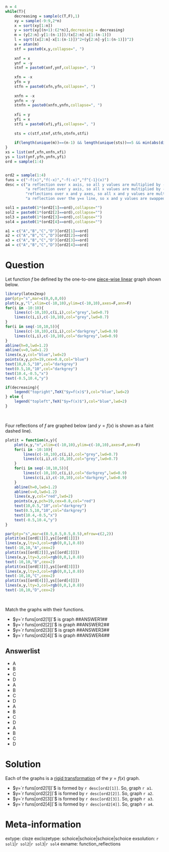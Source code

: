 ```r
n = 4
while(T){
    decreasing = sample(c(T,F),1)
    xy = sample(-9:9,2*n)
    x = sort(xy[1:n])
    y = sort(xy[(n+1):(2*n)],decreasing = decreasing)
    m = (y[2:n]-y[1:(n-1)])/(x[2:n]-x[1:(n-1)])
    l = sqrt((x[2:n]-x[1:(n-1)])^2+(y[2:n]-y[1:(n-1)])^2)
    a = atan(m)
    stf = paste0(x,y,collapse=", ")
    
    xnf = x
    ynf = -y
    stnf = paste0(xnf,ynf,collapse=", ")
    
    xfn = -x
    yfn = y
    stfn = paste0(xfn,yfn,collapse=", ")
    
    xnfn = -x
    ynfn = -y
    stnfn = paste0(xnfn,ynfn,collapse=", ")
    
    xfi = y
    yfi = x
    stfi = paste0(xfi,yfi,collapse=", ")
    
    sts = c(stf,stnf,stfn,stnfn,stfi)
    
    if(length(unique(m))==(n-1) && length(unique(sts))==5 && min(abs(diff(a)))>pi/10 && abs(log(l[3]/l[1]))>log(1.4)){break}
}
xs = list(xnf,xfn,xnfn,xfi)
ys = list(ynf,yfn,ynfn,yfi)
ord = sample(1:4)


ord2 = sample(1:4)
funs = c("-f(x)","f(-x)","-f(-x)","f^{-1}(x)")
desc = c("a reflection over x axis, so all y values are multiplied by -1",
         "a reflection over y axis, so all x values are multiplied by -1",
         "reflections over x and y axes, so all x and y values are multiplied by -1",
         "a reflection over the y=x line, so x and y values are swapped")

sol1 = paste0(1*(ord2[1]==ord),collapse="")
sol2 = paste0(1*(ord2[2]==ord),collapse="")
sol3 = paste0(1*(ord2[3]==ord),collapse="")
sol4 = paste0(1*(ord2[4]==ord),collapse="")

a1 = c("A","B","C","D")[ord2[1]==ord]
a2 = c("A","B","C","D")[ord2[2]==ord]
a3 = c("A","B","C","D")[ord2[3]==ord]
a4 = c("A","B","C","D")[ord2[4]==ord]

```

Question
========

Let function $f$ be defined by the one-to-one [piece-wise linear](https://en.wikipedia.org/wiki/Piecewise_function) graph shown below.


```r
library(latex2exp)
par(pty="s",mar=c(0,0,0,0))
plot(x,y,"l",xlim=c(-10,10),ylim=c(-10,10),axes=F,ann=F)
for(i in -10:10){
    lines(c(-10,10),c(i,i),col="grey",lwd=0.7)
    lines(c(i,i),c(-10,10),col="grey",lwd=0.7)
}
for(i in seq(-10,10,5)){
    lines(c(-10,10),c(i,i),col="darkgrey",lwd=0.9)
    lines(c(i,i),c(-10,10),col="darkgrey",lwd=0.9)
}
abline(h=0,lwd=1.2)
abline(v=0,lwd=1.2)
lines(x,y,col="blue",lwd=2)
points(x,y,pch=19,cex=0.8,col="blue")
text(10,0.5,"10",col="darkgrey")
text(0.5,10,"10",col="darkgrey")
text(10.4,-0.5,"x")
text(-0.5,10.4,"y")

if(decreasing){
    legend("topright",TeX("$y=f(x)$"),col="blue",lwd=2)
} else {
    legend("topleft",TeX("$y=f(x)$"),col="blue",lwd=2)
}
```
\

Four reflections of $f$ are graphed below (and $y=f(x)$ is shown as a faint dashed line).

```r
plotit = function(x,y){
    plot(x,y,"n",xlim=c(-10,10),ylim=c(-10,10),axes=F,ann=F)
    for(i in -10:10){
        lines(c(-10,10),c(i,i),col="grey",lwd=0.7)
        lines(c(i,i),c(-10,10),col="grey",lwd=0.7)
    }
    for(i in seq(-10,10,5)){
        lines(c(-10,10),c(i,i),col="darkgrey",lwd=0.9)
        lines(c(i,i),c(-10,10),col="darkgrey",lwd=0.9)
    }
    abline(h=0,lwd=1.2)
    abline(v=0,lwd=1.2)
    lines(x,y,col="red",lwd=2)
    points(x,y,pch=19,cex=0.8,col="red")
    text(10,0.5,"10",col="darkgrey")
    text(0.5,10,"10",col="darkgrey")
    text(10.4,-0.5,"x")
    text(-0.5,10.4,"y")
}

```

```r
par(pty="s",mar=c(0.5,0.5,0.5,0.5),mfrow=c(2,2))
plotit(xs[[ord[1]]],ys[[ord[1]]])
lines(x,y,lty=3,col=rgb(0,0,1,0.8))
text(-10,10,"A",cex=2)
plotit(xs[[ord[2]]],ys[[ord[2]]])
lines(x,y,lty=3,col=rgb(0,0,1,0.8))
text(-10,10,"B",cex=2)
plotit(xs[[ord[3]]],ys[[ord[3]]])
lines(x,y,lty=3,col=rgb(0,0,1,0.8))
text(-10,10,"C",cex=2)
plotit(xs[[ord[4]]],ys[[ord[4]]])
lines(x,y,lty=3,col=rgb(0,0,1,0.8))
text(-10,10,"D",cex=2)


```
\

Match the graphs with their functions.

* $y=`r funs[ord2[1]]`$ is graph ##ANSWER1##
* $y=`r funs[ord2[2]]`$ is graph ##ANSWER2##
* $y=`r funs[ord2[3]]`$ is graph ##ANSWER3##
* $y=`r funs[ord2[4]]`$ is graph ##ANSWER4##



Answerlist
--------

* A
* B
* C
* D
* A
* B
* C
* D
* A
* B
* C
* D
* A
* B
* C
* D


Solution
========

Each of the graphs is a [rigid transformation](https://en.wikipedia.org/wiki/Rigid_transformation) of the $y=f(x)$ graph.

* $y=`r funs[ord2[1]]`$ is formed by `r desc[ord2[1]]`. So, graph `r a1`.
* $y=`r funs[ord2[2]]`$ is formed by `r desc[ord2[2]]`. So, graph `r a2`.
* $y=`r funs[ord2[3]]`$ is formed by `r desc[ord2[3]]`. So, graph `r a3`.
* $y=`r funs[ord2[4]]`$ is formed by `r desc[ord2[4]]`. So, graph `r a4`.



Meta-information
============
extype: cloze
exclozetype: schoice|schoice|schoice|schoice
exsolution: `r sol1`|`r sol2`|`r sol3`|`r sol4`
exname: function_reflections